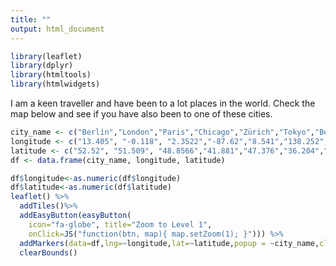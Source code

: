 ```yaml
---
title: ""
output: html_document
---
```


<link rel="stylesheet" href="styles.css" type="text/css">

```r
library(leaflet)
library(dplyr)
library(htmltools)
library(htmlwidgets)
```

<div class="a"> I am a keen traveller and have been to a lot places in the world. Check the map below and see if you have also been to one of these cities. </div> 

```r
city_name <- c("Berlin","London","Paris","Chicago","Zürich","Tokyo","Beijing","Milan","Shanghai","New York","Los Angeles","Sydney","Hawaii","Hong Kong")
longitude <- c("13.405", "-0.118", "2.3522","-87.62","8.541","138.252","116.407","9.190","121.473","-73.935","-118.243","151.209","-155.84","114.17")
latitude <- c("52.52", "51.509", "48.8566","41.881","47.376","36.204","39.904","45.464","31.230","40.7306","34.05","-33.865","19.74","22.302")
df <- data.frame(city_name, longitude, latitude)

df$longitude<-as.numeric(df$longitude)
df$latitude<-as.numeric(df$latitude)
leaflet() %>% 
  addTiles()%>%
  addEasyButton(easyButton(
    icon="fa-globe", title="Zoom to Level 1",
    onClick=JS("function(btn, map){ map.setZoom(1); }"))) %>%
  addMarkers(data=df,lng=~longitude,lat=~latitude,popup = ~city_name,clusterOptions = markerClusterOptions()) %>%
  clearBounds() 
```
